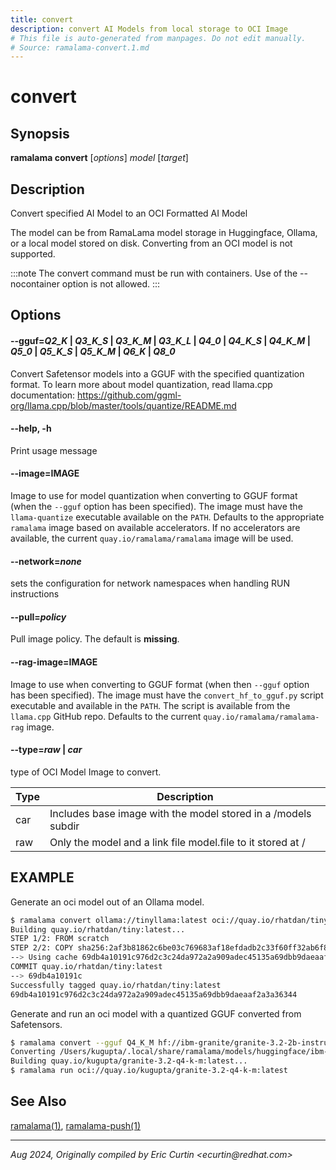 ```yaml
---
title: convert
description: convert AI Models from local storage to OCI Image
# This file is auto-generated from manpages. Do not edit manually.
# Source: ramalama-convert.1.md
---
```


# convert

## Synopsis
**ramalama convert** [*options*] *model* [*target*]

## Description
Convert specified AI Model to an OCI Formatted AI Model

The model can be from RamaLama model storage in Huggingface, Ollama, or a local model stored on disk. Converting from an OCI model is not supported.

:::note
 The convert command must be run with containers. Use of the --nocontainer option is not allowed.
:::

## Options

#### **--gguf**=*Q2_K* | *Q3_K_S* | *Q3_K_M* | *Q3_K_L* | *Q4_0* | *Q4_K_S* | *Q4_K_M* | *Q5_0* | *Q5_K_S* | *Q5_K_M* | *Q6_K* | *Q8_0* 

Convert Safetensor models into a GGUF with the specified quantization format. To learn more about model quantization, read llama.cpp documentation:
https://github.com/ggml-org/llama.cpp/blob/master/tools/quantize/README.md

#### **--help**, **-h**
Print usage message

#### **--image**=IMAGE
Image to use for model quantization when converting to GGUF format (when the `--gguf` option has been specified). The image must have the
`llama-quantize` executable available on the `PATH`. Defaults to the appropriate `ramalama` image based on available accelerators. If no
accelerators are available, the current `quay.io/ramalama/ramalama` image will be used.

#### **--network**=*none*
sets the configuration for network namespaces when handling RUN instructions

#### **--pull**=*policy*
Pull image policy. The default is **missing**.

#### **--rag-image**=IMAGE
Image to use when converting to GGUF format (when then `--gguf` option has been specified). The image must have the `convert_hf_to_gguf.py` script
executable and available in the `PATH`. The script is available from the `llama.cpp` GitHub repo. Defaults to the current
`quay.io/ramalama/ramalama-rag` image.

#### **--type**=*raw* | *car*

type of OCI Model Image to convert.

| Type | Description                                                   |
| ---- | ------------------------------------------------------------- |
| car  | Includes base image with the model stored in a /models subdir |
| raw  | Only the model and a link file model.file to it stored at /   |

## EXAMPLE

Generate an oci model out of an Ollama model.
```bash
$ ramalama convert ollama://tinyllama:latest oci://quay.io/rhatdan/tiny:latest
Building quay.io/rhatdan/tiny:latest...
STEP 1/2: FROM scratch
STEP 2/2: COPY sha256:2af3b81862c6be03c769683af18efdadb2c33f60ff32ab6f83e42c043d6c7816 /model
--> Using cache 69db4a10191c976d2c3c24da972a2a909adec45135a69dbb9daeaaf2a3a36344
COMMIT quay.io/rhatdan/tiny:latest
--> 69db4a10191c
Successfully tagged quay.io/rhatdan/tiny:latest
69db4a10191c976d2c3c24da972a2a909adec45135a69dbb9daeaaf2a3a36344
```

Generate and run an oci model with a quantized GGUF converted from Safetensors.
```bash
$ ramalama convert --gguf Q4_K_M hf://ibm-granite/granite-3.2-2b-instruct oci://quay.io/kugupta/granite-3.2-q4-k-m:latest
Converting /Users/kugupta/.local/share/ramalama/models/huggingface/ibm-granite/granite-3.2-2b-instruct to quay.io/kugupta/granite-3.2-q4-k-m:latest...
Building quay.io/kugupta/granite-3.2-q4-k-m:latest...
$ ramalama run oci://quay.io/kugupta/granite-3.2-q4-k-m:latest
```

## See Also
[ramalama(1)](/docs/commands/ramalama/), [ramalama-push(1)](/docs/commands/ramalama/push)

---

*Aug 2024, Originally compiled by Eric Curtin &lt;ecurtin&#64;redhat.com&gt;*